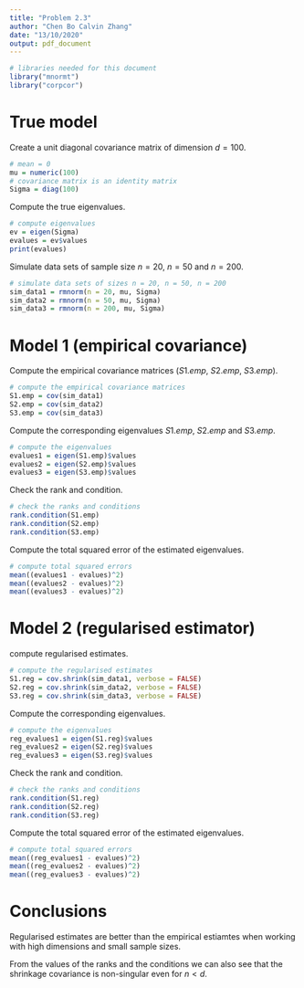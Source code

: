 ```yaml
---
title: "Problem 2.3"
author: "Chen Bo Calvin Zhang"
date: "13/10/2020"
output: pdf_document
---
```


```r
# libraries needed for this document
library("mnormt")
library("corpcor")
```

# True model

Create a unit diagonal covariance matrix of dimension $d = 100$.

```r
# mean = 0
mu = numeric(100)
# covariance matrix is an identity matrix
Sigma = diag(100)
```

Compute the true eigenvalues.

```r
# compute eigenvalues
ev = eigen(Sigma)
evalues = ev$values
print(evalues)
```

Simulate data sets of sample size $n = 20$, $n = 50$ and $n = 200$.

```r
# simulate data sets of sizes n = 20, n = 50, n = 200
sim_data1 = rmnorm(n = 20, mu, Sigma)
sim_data2 = rmnorm(n = 50, mu, Sigma)
sim_data3 = rmnorm(n = 200, mu, Sigma)
```

# Model 1 (empirical covariance)

Compute the empirical covariance matrices ($S1.emp$, $S2.emp$, $S3.emp$).

```r
# compute the empirical covariance matrices
S1.emp = cov(sim_data1)
S2.emp = cov(sim_data2)
S3.emp = cov(sim_data3)
```

Compute the corresponding eigenvalues $S1.emp$, $S2.emp$ and $S3.emp$.

```r
# compute the eigenvalues
evalues1 = eigen(S1.emp)$values
evalues2 = eigen(S2.emp)$values
evalues3 = eigen(S3.emp)$values
```

Check the rank and condition.

```r
# check the ranks and conditions
rank.condition(S1.emp)
rank.condition(S2.emp)
rank.condition(S3.emp)
```

Compute the total squared error of the estimated eigenvalues.

```r
# compute total squared errors
mean((evalues1 - evalues)^2)
mean((evalues2 - evalues)^2)
mean((evalues3 - evalues)^2)
```

# Model 2 (regularised estimator)

compute regularised estimates.

```r
# compute the regularised estimates
S1.reg = cov.shrink(sim_data1, verbose = FALSE)
S2.reg = cov.shrink(sim_data2, verbose = FALSE)
S3.reg = cov.shrink(sim_data3, verbose = FALSE)
```

Compute the corresponding eigenvalues.

```r
# compute the eigenvalues
reg_evalues1 = eigen(S1.reg)$values
reg_evalues2 = eigen(S2.reg)$values
reg_evalues3 = eigen(S3.reg)$values
```

Check the rank and condition.

```r
# check the ranks and conditions
rank.condition(S1.reg)
rank.condition(S2.reg)
rank.condition(S3.reg)
```

Compute the total squared error of the estimated eigenvalues.

```r
# compute total squared errors
mean((reg_evalues1 - evalues)^2)
mean((reg_evalues2 - evalues)^2)
mean((reg_evalues3 - evalues)^2)
```

# Conclusions
Regularised estimates are better than the empirical estiamtes when working with high dimensions and small sample sizes.

From the values of the ranks and the conditions we can also see that the shrinkage covariance is non-singular even for $n<d$.